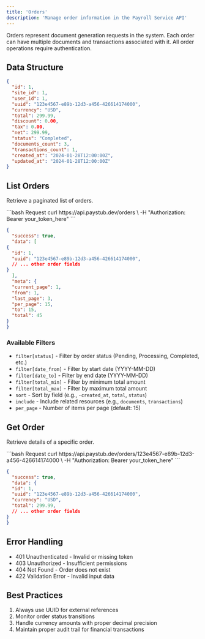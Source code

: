 ```yaml
---
title: 'Orders'
description: 'Manage order information in the Payroll Service API'
---
```


Orders represent document generation requests in the system. Each order can have multiple documents and transactions associated with it. All order operations require authentication.

## Data Structure

```json
{
  "id": 1,
  "site_id": 1,
  "user_id": 1,
  "uuid": "123e4567-e89b-12d3-a456-426614174000",
  "currency": "USD",
  "total": 299.99,
  "discount": 0.00,
  "tax": 0.00,
  "net": 299.99,
  "status": "Completed",
  "documents_count": 3,
  "transactions_count": 1,
  "created_at": "2024-01-28T12:00:00Z",
  "updated_at": "2024-01-28T12:00:00Z"
}
```

## List Orders

Retrieve a paginated list of orders.

<CodeGroup>
  ```bash Request
  curl https://api.paystub.dev/orders \
  -H "Authorization: Bearer your_token_here"
  ```

  ```json Response
  {
    "success": true,
    "data": [
  {
    "id": 1,
    "uuid": "123e4567-e89b-12d3-a456-426614174000",
    // ... other order fields
  }
    ],
    "meta": {
    "current_page": 1,
    "from": 1,
    "last_page": 3,
    "per_page": 15,
    "to": 15,
    "total": 45
  }
  }
  ```
</CodeGroup>

### Available Filters

- `filter[status]` - Filter by order status (Pending, Processing, Completed, etc.)
- `filter[date_from]` - Filter by start date (YYYY-MM-DD)
- `filter[date_to]` - Filter by end date (YYYY-MM-DD)
- `filter[total_min]` - Filter by minimum total amount
- `filter[total_max]` - Filter by maximum total amount
- `sort` - Sort by field (e.g., `-created_at`, `total`, `status`)
- `include` - Include related resources (e.g., `documents`, `transactions`)
- `per_page` - Number of items per page (default: 15)

## Get Order

Retrieve details of a specific order.

<CodeGroup>
  ```bash Request
  curl https://api.paystub.dev/orders/123e4567-e89b-12d3-a456-426614174000 \
  -H "Authorization: Bearer your_token_here"
  ```

  ```json Response
  {
    "success": true,
    "data": {
    "id": 1,
    "uuid": "123e4567-e89b-12d3-a456-426614174000",
    "currency": "USD",
    "total": 299.99,
    // ... other order fields
  }
  }
  ```
</CodeGroup>

## Error Handling

- 401 Unauthenticated - Invalid or missing token
- 403 Unauthorized - Insufficient permissions
- 404 Not Found - Order does not exist
- 422 Validation Error - Invalid input data

## Best Practices

1. Always use UUID for external references
2. Monitor order status transitions
3. Handle currency amounts with proper decimal precision
4. Maintain proper audit trail for financial transactions